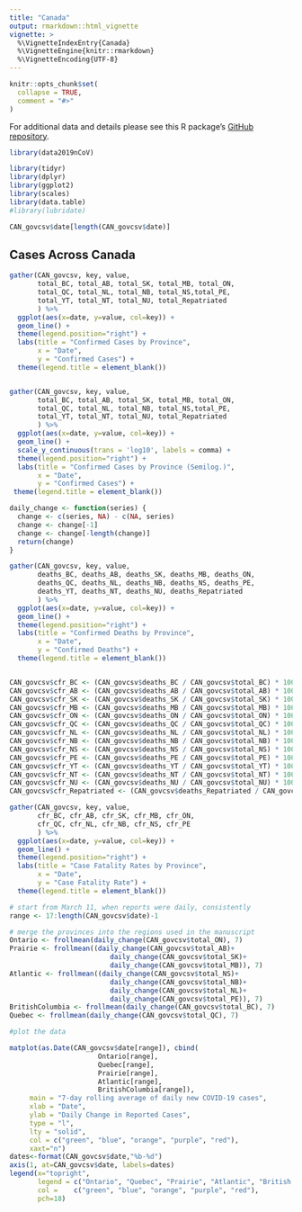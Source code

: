 ```yaml
---
title: "Canada"
output: rmarkdown::html_vignette
vignette: >
  %\VignetteIndexEntry{Canada}
  %\VignetteEngine{knitr::rmarkdown}
  %\VignetteEncoding{UTF-8}
---
```


```r
knitr::opts_chunk$set(
  collapse = TRUE,
  comment = "#>"
)
```

For additional data and details please see this R package's [GitHub repository](https://github.com/eebrown/data2019nCoV).

```r
library(data2019nCoV)

library(tidyr)
library(dplyr)
library(ggplot2)
library(scales)
library(data.table)
#library(lubridate)

CAN_govcsv$date[length(CAN_govcsv$date)]
```

## Cases Across Canada

```r

gather(CAN_govcsv, key, value, 
       total_BC, total_AB, total_SK, total_MB, total_ON,
       total_QC, total_NL, total_NB, total_NS,total_PE,
       total_YT, total_NT, total_NU, total_Repatriated
       ) %>%
  ggplot(aes(x=date, y=value, col=key)) +
  geom_line() +
  theme(legend.position="right") +
  labs(title = "Confirmed Cases by Province",
       x = "Date", 
       y = "Confirmed Cases") +
  theme(legend.title = element_blank())


gather(CAN_govcsv, key, value, 
       total_BC, total_AB, total_SK, total_MB, total_ON,
       total_QC, total_NL, total_NB, total_NS,total_PE,
       total_YT, total_NT, total_NU, total_Repatriated
       ) %>%
  ggplot(aes(x=date, y=value, col=key)) +
  geom_line() +
  scale_y_continuous(trans = 'log10', labels = comma) +
  theme(legend.position="right") +
  labs(title = "Confirmed Cases by Province (Semilog.)",
       x = "Date", 
       y = "Confirmed Cases") +
 theme(legend.title = element_blank())

daily_change <- function(series) {
  change <- c(series, NA) - c(NA, series)
  change <- change[-1]
  change <- change[-length(change)]
  return(change)
}


```

```r
gather(CAN_govcsv, key, value, 
       deaths_BC, deaths_AB, deaths_SK, deaths_MB, deaths_ON,
       deaths_QC, deaths_NL, deaths_NB, deaths_NS, deaths_PE,
       deaths_YT, deaths_NT, deaths_NU, deaths_Repatriated
       ) %>%
  ggplot(aes(x=date, y=value, col=key)) +
  geom_line() +
  theme(legend.position="right") +
  labs(title = "Confirmed Deaths by Province",
       x = "Date", 
       y = "Confirmed Deaths") +
  theme(legend.title = element_blank())


CAN_govcsv$cfr_BC <- (CAN_govcsv$deaths_BC / CAN_govcsv$total_BC) * 100
CAN_govcsv$cfr_AB <- (CAN_govcsv$deaths_AB / CAN_govcsv$total_AB) * 100
CAN_govcsv$cfr_SK <- (CAN_govcsv$deaths_SK / CAN_govcsv$total_SK) * 100
CAN_govcsv$cfr_MB <- (CAN_govcsv$deaths_MB / CAN_govcsv$total_MB) * 100
CAN_govcsv$cfr_ON <- (CAN_govcsv$deaths_ON / CAN_govcsv$total_ON) * 100
CAN_govcsv$cfr_QC <- (CAN_govcsv$deaths_QC / CAN_govcsv$total_QC) * 100
CAN_govcsv$cfr_NL <- (CAN_govcsv$deaths_NL / CAN_govcsv$total_NL) * 100
CAN_govcsv$cfr_NB <- (CAN_govcsv$deaths_NB / CAN_govcsv$total_NB) * 100
CAN_govcsv$cfr_NS <- (CAN_govcsv$deaths_NS / CAN_govcsv$total_NS) * 100
CAN_govcsv$cfr_PE <- (CAN_govcsv$deaths_PE / CAN_govcsv$total_PE) * 100
CAN_govcsv$cfr_YT <- (CAN_govcsv$deaths_YT / CAN_govcsv$total_YT) * 100
CAN_govcsv$cfr_NT <- (CAN_govcsv$deaths_NT / CAN_govcsv$total_NT) * 100
CAN_govcsv$cfr_NU <- (CAN_govcsv$deaths_NU / CAN_govcsv$total_NU) * 100
CAN_govcsv$cfr_Repatriated <- (CAN_govcsv$deaths_Repatriated / CAN_govcsv$total_Repatriated) * 100

gather(CAN_govcsv, key, value, 
       cfr_BC, cfr_AB, cfr_SK, cfr_MB, cfr_ON,
       cfr_QC, cfr_NL, cfr_NB, cfr_NS, cfr_PE
       ) %>%
  ggplot(aes(x=date, y=value, col=key)) +
  geom_line() +
  theme(legend.position="right") +
  labs(title = "Case Fatality Rates by Province",
       x = "Date", 
       y = "Case Fatality Rate") +
  theme(legend.title = element_blank())

```

```r
# start from March 11, when reports were daily, consistently
range <- 17:length(CAN_govcsv$date)-1

# merge the provinces into the regions used in the manuscript
Ontario <- frollmean(daily_change(CAN_govcsv$total_ON), 7)
Prairie <- frollmean((daily_change(CAN_govcsv$total_AB)+
                         daily_change(CAN_govcsv$total_SK)+
                         daily_change(CAN_govcsv$total_MB)), 7)
Atlantic <- frollmean((daily_change(CAN_govcsv$total_NS)+
                         daily_change(CAN_govcsv$total_NB)+
                         daily_change(CAN_govcsv$total_NL)+
                         daily_change(CAN_govcsv$total_PE)), 7)
BritishColumbia <- frollmean(daily_change(CAN_govcsv$total_BC), 7)
Quebec <- frollmean(daily_change(CAN_govcsv$total_QC), 7)

#plot the data

matplot(as.Date(CAN_govcsv$date[range]), cbind( 
                      Ontario[range],
                      Quebec[range],
                      Prairie[range],
                      Atlantic[range],
                      BritishColumbia[range]),
     main = "7-day rolling average of daily new COVID-19 cases",
     xlab = "Date",
     ylab = "Daily Change in Reported Cases",
     type = "l",
     lty = "solid",
     col = c("green", "blue", "orange", "purple", "red"),
     xaxt="n")
dates<-format(CAN_govcsv$date,"%b-%d")
axis(1, at=CAN_govcsv$date, labels=dates)
legend(x="topright", 
       legend = c("Ontario", "Quebec", "Prairie", "Atlantic", "British Columbia"), 
       col =    c("green", "blue", "orange", "purple", "red"), 
       pch=18)

```



